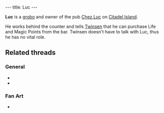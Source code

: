 ---
title: Luc
---

{{twinsunica import}}{{Infobox Character
 |image=Luc.jpg
 |race=grobo
 |gender=Male
 |size=average
 |age=Adult
 |magical=no
 |lba1=
 |lba2=yes
 |alignment=neutral
 |occupation=Bartender
 |requires=
 |amount=
 |fam1=
 |fam2=
 |planet=
 |island=
 |building=
}}

'''Luc''' is a [[grobo]] and owner of the pub [[Chez Luc]] on [[Citadel Island]].

He works behind the counter and tells [[Twinsen]] that he can purchase Life and Magic Points from the bar.
Twinsen doesn't have to talk with Luc, thus he has no vital role.

{{spoiler
  |If Twinsen turns on the second music song on the jukebox, called "LBA Theme", Luc will remove the chain from the bar, and starts dancing on the music. This enables Twinsen to get behind the bar to retrieve the key to the cellar. This is how he gets in the center of the sewers, where he can find the magically protected [[Sendell's Ball]].
}}

==Related threads==
===General===
* {{thread|id=7972|title=Families}}
* {{thread|id=155|title=Twinsun - a happy jolly place? I THINK NOT}}

===Fan Art===
* {{post|id=76367|title=Edited Film Pictures}}

<!-- remove these category links when they're all automated by categorizers...
[[Category:Grobos]]
[[Category:Male characters]]
[[Category:Average characters]]
[[Category:Adult characters]]
[[Category:Citadel Island inhabitants]] -->